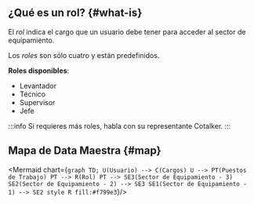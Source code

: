
## ¿Qué es un rol? {#what-is}

El _rol_ indica el cargo que un usuario debe tener para acceder al sector de equipamiento.

Los _roles_ son sólo cuatro y están predefinidos.

**Roles disponibles**: 
- Levantador
- Técnico
- Supervisor
- Jefe

:::info
Si requieres más roles, habla con su representante Cotalker.
:::

## Mapa de Data Maestra {#map}

<div className="align-center">

<Mermaid chart={`
    graph TD;
        U(Usuario) --> C(Cargos)
        U --> PT(Puestos de Trabajo)
        PT --> R(Rol)
        PT --> SE3(Sector de Equipamiento - 3)
        SE2(Sector de Equipamiento - 2) --> SE3
        SE1(Sector de Equipamiento - 1) --> SE2
        style R fill:#f799e3
`}/>

</div>
<br/>